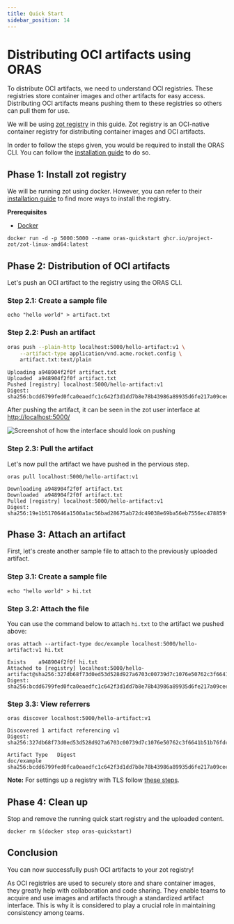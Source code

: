 ```yaml
---
title: Quick Start 
sidebar_position: 14 
---
```


# Distributing OCI artifacts using ORAS

To distribute OCI artifacts, we need to understand OCI registries. 
These registries store container images and other artifacts for easy access. 
Distributing OCI artifacts means pushing them to these registries so others can pull them for use. 

We will be using [zot registry](https://zotregistry.io/) in this guide. 
Zot registry is an OCI-native container registry for distributing container images and OCI artifacts.

In order to follow the steps given, you would be required to install the ORAS CLI.
You can follow the [installation guide](./installation.mdx) to do so. 

## Phase 1: Install zot registry 

We will be running zot using docker. However, you can refer to their [installation guide](https://zotregistry.io/install-guides/install-guide-linux/) to find more ways to install the registry.

**Prerequisites**
- [Docker](https://www.docker.com/) 

```
docker run -d -p 5000:5000 --name oras-quickstart ghcr.io/project-zot/zot-linux-amd64:latest
```

## Phase 2: Distribution of OCI artifacts

Let's push an OCI artifact to the registry using the ORAS CLI. 

### Step 2.1: Create a sample file

```
echo "hello world" > artifact.txt
```

### Step 2.2: Push an artifact

```bash
oras push --plain-http localhost:5000/hello-artifact:v1 \
    --artifact-type application/vnd.acme.rocket.config \
    artifact.txt:text/plain
```

```
Uploading a948904f2f0f artifact.txt
Uploaded  a948904f2f0f artifact.txt
Pushed [registry] localhost:5000/hello-artifact:v1
Digest: sha256:bcdd6799fed0fca0eaedfc1c642f3d1dd7b8e78b43986a89935d6fe217a09cee
```

After pushing the artifact, it can be seen in the zot user interface at [http://localhost:5000/](http://localhost:5000/)

![Screenshot of how the interface should look on pushing](../static/img/introduction-to-registries-tutorial-zot.png)

### Step 2.3: Pull the artifact

Let's now pull the artifact we have pushed in the pervious step.

```
oras pull localhost:5000/hello-artifact:v1
```

```
Downloading a948904f2f0f artifact.txt
Downloaded  a948904f2f0f artifact.txt
Pulled [registry] localhost:5000/hello-artifact:v1
Digest: sha256:19e1b5170646a1500a1ac56bad28675ab72dc49038e69ba56eb7556ec478859f
```

## Phase 3: Attach an artifact

First, let's create another sample file to attach to the previously uploaded artifact. 

### Step 3.1: Create a sample file

```
echo "hello world" > hi.txt
```

### Step 3.2: Attach the file

You can use the command below to attach `hi.txt` to the artifact we pushed above:

```
oras attach --artifact-type doc/example localhost:5000/hello-artifact:v1 hi.txt
```

```
Exists    a948904f2f0f hi.txt
Attached to [registry] localhost:5000/hello-artifact@sha256:327db68f73d0ed53d528d927a6703c00739d7c1076e50762c3f6641b51b76fdc
Digest: sha256:bcdd6799fed0fca0eaedfc1c642f3d1dd7b8e78b43986a89935d6fe217a09cee
```

### Step 3.3: View referrers 

```
oras discover localhost:5000/hello-artifact:v1
```

```
Discovered 1 artifact referencing v1
Digest: sha256:327db68f73d0ed53d528d927a6703c00739d7c1076e50762c3f6641b51b76fdc

Artifact Type   Digest
doc/example     sha256:bcdd6799fed0fca0eaedfc1c642f3d1dd7b8e78b43986a89935d6fe217a09cee
```

**Note:** For settings up a registry with TLS follow [these steps](https://github.com/project-zot/zot/blob/main/examples/README.md#network).

## Phase 4: Clean up

Stop and remove the running quick start registry and the uploaded content. 

```
docker rm $(docker stop oras-quickstart)
```

## Conclusion

You can now successfully push OCI artifacts to your zot registry! 

As OCI registries are used to securely store and share container images, they greatly help with collaboration and code sharing. They enable teams to acquire and use images and artifacts through a standardized artifact interface. This is why it is considered to play a crucial role in maintaining consistency among teams.
